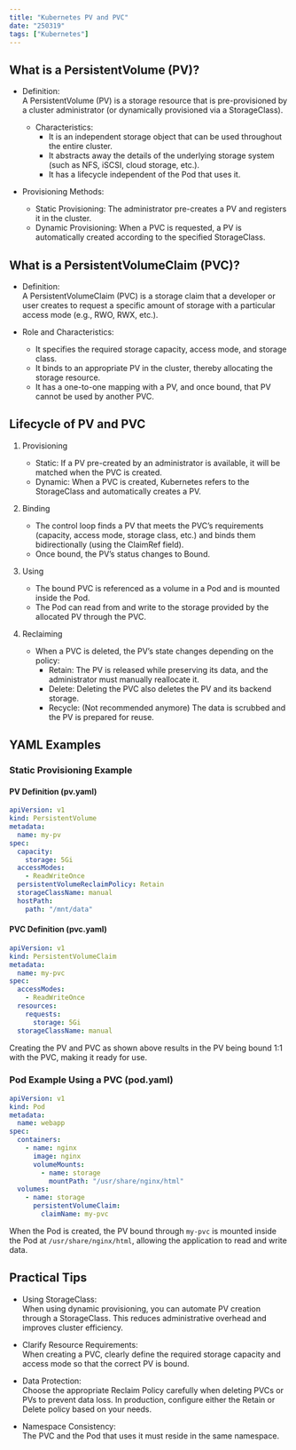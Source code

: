 ```yaml
---
title: "Kubernetes PV and PVC"
date: "250319"
tags: ["Kubernetes"]
---
```


## What is a PersistentVolume (PV)?

- Definition:  
  A PersistentVolume (PV) is a storage resource that is pre-provisioned by a cluster administrator (or dynamically provisioned via a StorageClass).

  - Characteristics:
    - It is an independent storage object that can be used throughout the entire cluster.
    - It abstracts away the details of the underlying storage system (such as NFS, iSCSI, cloud storage, etc.).
    - It has a lifecycle independent of the Pod that uses it.

- Provisioning Methods:
  - Static Provisioning: The administrator pre-creates a PV and registers it in the cluster.
  - Dynamic Provisioning: When a PVC is requested, a PV is automatically created according to the specified StorageClass.

## What is a PersistentVolumeClaim (PVC)?

- Definition:  
  A PersistentVolumeClaim (PVC) is a storage claim that a developer or user creates to request a specific amount of storage with a particular access mode (e.g., RWO, RWX, etc.).

- Role and Characteristics:
  - It specifies the required storage capacity, access mode, and storage class.
  - It binds to an appropriate PV in the cluster, thereby allocating the storage resource.
  - It has a one-to-one mapping with a PV, and once bound, that PV cannot be used by another PVC.

## Lifecycle of PV and PVC

1. Provisioning

   - Static: If a PV pre-created by an administrator is available, it will be matched when the PVC is created.
   - Dynamic: When a PVC is created, Kubernetes refers to the StorageClass and automatically creates a PV.

2. Binding

   - The control loop finds a PV that meets the PVC’s requirements (capacity, access mode, storage class, etc.) and binds them bidirectionally (using the ClaimRef field).
   - Once bound, the PV’s status changes to Bound.

3. Using

   - The bound PVC is referenced as a volume in a Pod and is mounted inside the Pod.
   - The Pod can read from and write to the storage provided by the allocated PV through the PVC.

4. Reclaiming
   - When a PVC is deleted, the PV’s state changes depending on the policy:
     - Retain: The PV is released while preserving its data, and the administrator must manually reallocate it.
     - Delete: Deleting the PVC also deletes the PV and its backend storage.
     - Recycle: (Not recommended anymore) The data is scrubbed and the PV is prepared for reuse.

## YAML Examples

### Static Provisioning Example

#### PV Definition (pv.yaml)

```yaml
apiVersion: v1
kind: PersistentVolume
metadata:
  name: my-pv
spec:
  capacity:
    storage: 5Gi
  accessModes:
    - ReadWriteOnce
  persistentVolumeReclaimPolicy: Retain
  storageClassName: manual
  hostPath:
    path: "/mnt/data"
```

#### PVC Definition (pvc.yaml)

```yaml
apiVersion: v1
kind: PersistentVolumeClaim
metadata:
  name: my-pvc
spec:
  accessModes:
    - ReadWriteOnce
  resources:
    requests:
      storage: 5Gi
  storageClassName: manual
```

Creating the PV and PVC as shown above results in the PV being bound 1:1 with the PVC, making it ready for use.

### Pod Example Using a PVC (pod.yaml)

```yaml
apiVersion: v1
kind: Pod
metadata:
  name: webapp
spec:
  containers:
    - name: nginx
      image: nginx
      volumeMounts:
        - name: storage
          mountPath: "/usr/share/nginx/html"
  volumes:
    - name: storage
      persistentVolumeClaim:
        claimName: my-pvc
```

When the Pod is created, the PV bound through `my-pvc` is mounted inside the Pod at `/usr/share/nginx/html`, allowing the application to read and write data.

## Practical Tips

- Using StorageClass:  
  When using dynamic provisioning, you can automate PV creation through a StorageClass. This reduces administrative overhead and improves cluster efficiency.

- Clarify Resource Requirements:  
  When creating a PVC, clearly define the required storage capacity and access mode so that the correct PV is bound.

- Data Protection:  
  Choose the appropriate Reclaim Policy carefully when deleting PVCs or PVs to prevent data loss. In production, configure either the Retain or Delete policy based on your needs.

- Namespace Consistency:  
  The PVC and the Pod that uses it must reside in the same namespace.
